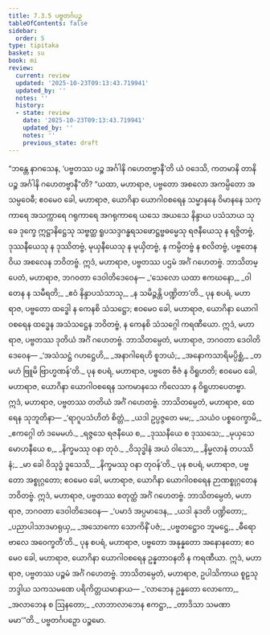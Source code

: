 ```yaml
---
title: 7.3.5 ပဗ္ဗတင်္ဂပဉှ
tableOfContents: false
sidebar:
  order: 5
type: tipitaka
basket: su
book: mi
review:
  current: review
  updated: '2025-10-23T09:13:43.719941'
  updated_by: ''
  notes: ''
  history:
  - state: review
    date: '2025-10-23T09:13:43.719941'
    updated_by: ''
    notes: ''
    previous_state: draft
---
```



<ReviewStatus review={frontmatter.review} showDetails={true} />

<HypothesisAnnotation frontmatter={frontmatter} />

<DynamicBreadcrumb />

<Division number="249" book="mi" e="ch" v="28">

<Paragraph number="1784" book="mi">
“ဘန္တေ နာဂသေန, ‘ပဗ္ဗတဿ ပဉ္စ အင်္ဂါနိ ဂဟေတဗ္ဗာနီ’တိ ယံ ဝဒေသိ, ကတမာနိ တာနိ ပဉ္စ အင်္ဂါနိ ဂဟေတဗ္ဗာနီ”တိ? “ယထာ, မဟာရာဇ, ပဗ္ဗတော အစလော အကမ္ပိတော အသမ္ပဝေဓီ; ဧဝမေဝ ခေါ, မဟာရာဇ, ယောဂိနာ ယောဂါဝစရေန သမ္မာနနေ ဝိမာနနေ သက္ကာရေ အသက္ကာရေ ဂရုကာရေ အဂရုကာရေ ယသေ အယသေ နိန္ဒာယ ပသံသာယ သုခေ ဒုက္ခေ ဣဋ္ဌာနိဋ္ဌေသု သဗ္ဗတ္ထ ရူပသဒ္ဒဂန္ဓရသဖောဋ္ဌဗ္ဗဓမ္မေသု ရဇနီယေသု န ရဇ္ဇိတဗ္ဗံ, ဒုဿနီယေသု န ဒုဿိတဗ္ဗံ, မုယှနီယေသု န မုယှိတဗ္ဗံ, န ကမ္ပိတဗ္ဗံ န စလိတဗ္ဗံ, ပဗ္ဗတေန ဝိယ အစလေန ဘဝိတဗ္ဗံ. ဣဒံ, မဟာရာဇ, ပဗ္ဗတဿ ပဌမံ အင်္ဂံ ဂဟေတဗ္ဗံ. ဘာသိတမ္ပေတံ, မဟာရာဇ, ဘဂဝတာ ဒေဝါတိဒေဝေန—
</Paragraph>

<Paragraph number="1785" type="verses" book="mi">
_‘သေလော ယထာ ဧကဃနော,_  
_ဝါတေန န သမီရတိ;_  
_ဧဝံ နိန္ဒာပသံသာသု,_  
_န သမိဉ္ဇန္တိ ပဏ္ဍိတာ’တိ._  

</Paragraph>

<Paragraph number="1786" book="mi">
ပုန စပရံ, မဟာရာဇ, ပဗ္ဗတော ထဒ္ဓေါ န ကေနစိ သံသဋ္ဌော; ဧဝမေဝ ခေါ, မဟာရာဇ, ယောဂိနာ ယောဂါဝစရေန ထဒ္ဓေန အသံသဋ္ဌေန ဘဝိတဗ္ဗံ, န ကေနစိ သံသဂ္ဂေါ ကရဏီယော. ဣဒံ, မဟာရာဇ, ပဗ္ဗတဿ ဒုတိယံ အင်္ဂံ ဂဟေတဗ္ဗံ. ဘာသိတမ္ပေတံ, မဟာရာဇ, ဘဂဝတာ ဒေဝါတိဒေဝေန—
</Paragraph>

<Paragraph number="1787" type="verses" book="mi">
_‘အသံသဋ္ဌံ ဂဟဋ္ဌေဟိ,_  
_အနာဂါရေဟိ စူဘယံ;_  
_အနောကသာရိမပ္ပိစ္ဆံ,_  
_တမဟံ ဗြူမိ ဗြာဟ္မဏန်’တိ._  

</Paragraph>

<Paragraph number="1788" book="mi">
ပုန စပရံ, မဟာရာဇ, ပဗ္ဗတေ ဗီဇံ န ဝိရူဟတိ; ဧဝမေဝ ခေါ, မဟာရာဇ, ယောဂိနာ ယောဂါဝစရေန သကမာနသေ ကိလေသာ န ဝိရူဟာပေတဗ္ဗာ. ဣဒံ, မဟာရာဇ, ပဗ္ဗတဿ တတိယံ အင်္ဂံ ဂဟေတဗ္ဗံ. ဘာသိတမ္ပေတံ, မဟာရာဇ, ထေရေန သုဘူတိနာ—
</Paragraph>

<Paragraph number="1789" type="verses" book="mi">
_‘ရာဂူပသံဟိတံ စိတ္တံ,_  
_ယဒါ ဥပ္ပဇ္ဇတေ မမ;_  
_သယံဝ ပစ္စဝေက္ခာမိ,_  
_ဧကဂ္ဂေါ တံ ဒမေမဟံ._  

</Paragraph>

<Paragraph number="1790" type="verses" book="mi">
_ရဇ္ဇသေ ရဇနီယေ စ,_  
_ဒုဿနီယေ စ ဒုဿသေ;_  
_မုယှသေ မောဟနီယေ စ,_  
_နိက္ခမဿု ဝနာ တုဝံ._  

</Paragraph>

<Paragraph number="1791" type="verses" book="mi">
_ဝိသုဒ္ဓါနံ အယံ ဝါသော,_  
_နိမ္မလာနံ တပဿိနံ;_  
_မာ ခေါ ဝိသုဒ္ဓံ ဒူသေသိ,_  
_နိက္ခမဿု ဝနာ တုဝန်’တိ._  

</Paragraph>

<Paragraph number="1792" book="mi">
ပုန စပရံ, မဟာရာဇ, ပဗ္ဗတော အစ္စုဂ္ဂတော; ဧဝမေဝ ခေါ, မဟာရာဇ, ယောဂိနာ ယောဂါဝစရေန ဉာဏစ္စုဂ္ဂတေန ဘဝိတဗ္ဗံ. ဣဒံ, မဟာရာဇ, ပဗ္ဗတဿ စတုတ္ထံ အင်္ဂံ ဂဟေတဗ္ဗံ. ဘာသိတမ္ပေတံ, မဟာရာဇ, ဘဂဝတာ ဒေဝါတိဒေဝေန—
</Paragraph>

<Paragraph number="1793" type="verses" book="mi">
_‘ပမာဒံ အပ္ပမာဒေန,_  
_ယဒါ နုဒတိ ပဏ္ဍိတော;_  
_ပညာပါသာဒမာရုယှ,_  
_အသောကော သောကိနိံ ပဇံ;_  
_ပဗ္ဗတဋ္ဌောဝ ဘူမဋ္ဌေ,_  
_ဓီရော ဗာလေ အဝေက္ခတီ’တိ._  

</Paragraph>

<Paragraph number="1794" book="mi">
ပုန စပရံ, မဟာရာဇ, ပဗ္ဗတော အနုန္နတော အနောနတော; ဧဝမေဝ ခေါ, မဟာရာဇ, ယောဂိနာ ယောဂါဝစရေန ဥန္နတာဝနတိ န ကရဏီယာ. ဣဒံ, မဟာရာဇ, ပဗ္ဗတဿ ပဉ္စမံ အင်္ဂံ ဂဟေတဗ္ဗံ. ဘာသိတမ္ပေတံ, မဟာရာဇ, ဥပါသိကာယ စူဠသုဘဒ္ဒါယ သကသမဏေ ပရိကိတ္တယမာနာယ—
</Paragraph>

<Paragraph number="1795" type="verses" book="mi">
_‘လာဘေန ဥန္နတော လောကော,_  
_အလာဘေန စ ဩနတော;_  
_လာဘာလာဘေန ဧကဋ္ဌာ,_  
_တာဒိသာ သမဏာ မမာ’”တိ._  


</Paragraph>
</Division>

<Paragraph number="1796" type="center" book="mi">
ပဗ္ဗတင်္ဂပဉှော ပဉ္စမော.
</Paragraph>
